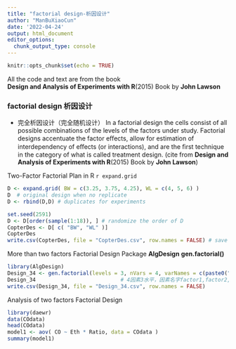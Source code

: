 ```yaml
---
title: "factorial design-析因设计"
author: "ManBuXiaoCun"
date: '2022-04-24'
output: html_document
editor_options: 
  chunk_output_type: console
---
```


```r
knitr::opts_chunk$set(echo = TRUE)
```
All the code and text are from the book\
**Design and Analysis of Experiments with R**(2015)
Book by **John Lawson**

### factorial design 析因设计

- 完全析因设计（完全随机设计）
In a factorial design the cells consist of all possible combinations
of the levels of the factors under study. Factorial designs accentuate the factor
eﬀects, allow for estimation of interdependency of eﬀects (or interactions),
and are the ﬁrst technique in the category of what is called treatment design.
(cite from **Design and Analysis of Experiments with R**(2015)
Book by **John Lawson**)

Two-Factor Factorial Plan in R `r expand.grid`
```r
D <- expand.grid( BW = c(3.25, 3.75, 4.25), WL = c(4, 5, 6) )
D  # original design when no replicate
D <- rbind(D,D) # duplicates for experiments

set.seed(2591)
D <- D[order(sample(1:18)), ] # randomize the order of D
CopterDes <- D[ c( "BW", "WL" )]
CopterDes
write.csv(CopterDes, file = "CopterDes.csv", row.names = FALSE) # save design to csv file
```


More than two factors Factorial Design
Package **AlgDesign** **gen.factorial()**

```r
library(AlgDesign)
Design_34 <- gen.factorial(levels = 3, nVars = 4, varNames = c(paste0("factor",1:4))) 
Design_34                           # 4因素3水平，因素名字factor1,factor2,factor3,factor4
write.csv(Design_34, file = "Design_34.csv", row.names = FALSE)
```

Analysis of two factors Factorial Design
```r
library(daewr)
data(COdata)
head(COdata)
model1 <- aov( CO ~ Eth * Ratio, data = COdata )
summary(model1)
```

